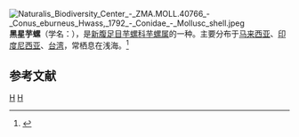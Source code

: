 {{Speciesbox 
| taxon = Conus eburneus
| authority = Hwass, 1792
| image = Conus_eburneus.shell001.jpg
}}
[[File:Naturalis_Biodiversity_Center_-_ZMA.MOLL.40766_-_Conus_eburneus_Hwass,_1792_-_Conidae_-_Mollusc_shell.jpeg|thumb]]
'''黑星芋螺'''（学名：''{{lang|la|Conus eburneus}}''），是[[新腹足目|新腹足目]][[芋螺科|芋螺科]][[芋螺属|芋螺属]]的一种。主要分布于[[马来西亚|马来西亚]]、[[印度尼西亚|印度尼西亚]]、[[台湾|台湾]]，常栖息在浅海。<ref>{{cite web|url=http://shell.sinica.edu.tw/chinese/shellbase_detail.php?science_no=1544|title=国际贝库：黑星芋螺|publisher=台湾贝类资料库|accessdate=2009-08-11|archive-date=2016-03-04|archive-url=https://web.archive.org/web/20160304101013/http://shell.sinica.edu.tw/chinese/shellbase_detail.php?science_no=1544|dead-url=no}}</ref>

== 参考文献 ==
{{reflist}}
{{Taxonbar}}

[[Category:1792年描述的动物|H]]
[[Category:芋螺属|H]]